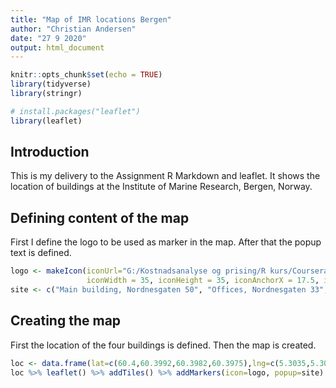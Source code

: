 ```yaml
---
title: "Map of IMR locations Bergen"
author: "Christian Andersen"
date: "27 9 2020"
output: html_document
---
```


```r
knitr::opts_chunk$set(echo = TRUE)
library(tidyverse)
library(stringr)

# install.packages("leaflet")
library(leaflet)
```

## Introduction

This is my delivery to the Assignment R Markdown and leaflet. It shows the location of buildings at the Institute of Marine Research, Bergen, Norway.

## Defining content of the map
First I define the logo to be used as marker in the map. After that the popup text is defined.

```r
logo <- makeIcon(iconUrl="G:/Kostnadsanalyse og prising/R kurs/Coursera Data Science/IMR_logo.png",
                 iconWidth = 35, iconHeight = 35, iconAnchorX = 17.5, iconAnchorY = 17.5)
site <- c("Main building, Nordnesgaten 50", "Offices, Nordnesgaten 33","New offices, Strandgaten 196","Shipping department, Nykirkekaien")
```

## Creating the map
First the location of the four buildings is defined. Then the map is created.

```r
loc <- data.frame(lat=c(60.4,60.3992,60.3982,60.3975),lng=c(5.3035,5.308,5.3101,5.314))
loc %>% leaflet() %>% addTiles() %>% addMarkers(icon=logo, popup=site) 
```


